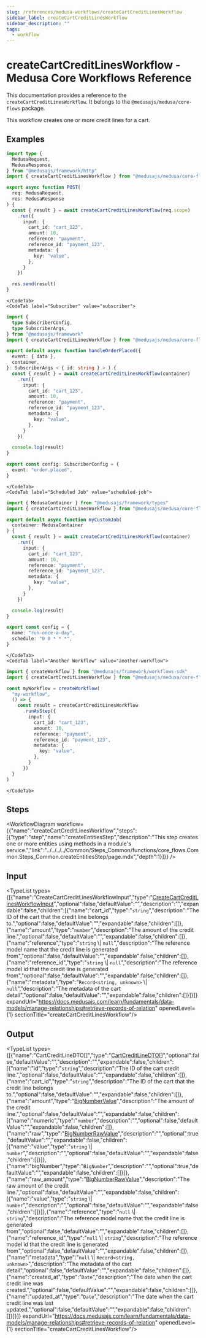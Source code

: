 ```yaml
---
slug: /references/medusa-workflows/createCartCreditLinesWorkflow
sidebar_label: createCartCreditLinesWorkflow
sidebar_description: ""
tags:
  - workflow
---
```



# createCartCreditLinesWorkflow - Medusa Core Workflows Reference

This documentation provides a reference to the `createCartCreditLinesWorkflow`. It belongs to the `@medusajs/medusa/core-flows` package.

This workflow creates one or more credit lines for a cart.

<SourceCodeLink link="https://github.com/medusajs/medusa/blob/a503bbe5963f95710f599c466dfb2c3956914e06/packages/core/core-flows/src/cart/workflows/create-cart-credit-lines.ts#L31" />

## Examples

<CodeTabs group="workflow-exection">
    <CodeTab label="API Route" value="api-route">
    
```ts title="src/api/workflow/route.ts"
import type {
  MedusaRequest,
  MedusaResponse,
} from "@medusajs/framework/http"
import { createCartCreditLinesWorkflow } from "@medusajs/medusa/core-flows"

export async function POST(
  req: MedusaRequest,
  res: MedusaResponse
) {
  const { result } = await createCartCreditLinesWorkflow(req.scope)
    .run({
      input: {
        cart_id: "cart_123",
        amount: 10,
        reference: "payment",
        reference_id: "payment_123",
        metadata: {
          key: "value",
        },
      }
    })

  res.send(result)
}
```

    </CodeTab>
    <CodeTab label="Subscriber" value="subscriber">
    
```ts title="src/subscribers/order-placed.ts"
import {
  type SubscriberConfig,
  type SubscriberArgs,
} from "@medusajs/framework"
import { createCartCreditLinesWorkflow } from "@medusajs/medusa/core-flows"

export default async function handleOrderPlaced({
  event: { data },
  container,
}: SubscriberArgs < { id: string } > ) {
  const { result } = await createCartCreditLinesWorkflow(container)
    .run({
      input: {
        cart_id: "cart_123",
        amount: 10,
        reference: "payment",
        reference_id: "payment_123",
        metadata: {
          key: "value",
        },
      }
    })

  console.log(result)
}

export const config: SubscriberConfig = {
  event: "order.placed",
}
```

    </CodeTab>
    <CodeTab label="Scheduled Job" value="scheduled-job">
    
```ts title="src/jobs/message-daily.ts"
import { MedusaContainer } from "@medusajs/framework/types"
import { createCartCreditLinesWorkflow } from "@medusajs/medusa/core-flows"

export default async function myCustomJob(
  container: MedusaContainer
) {
  const { result } = await createCartCreditLinesWorkflow(container)
    .run({
      input: {
        cart_id: "cart_123",
        amount: 10,
        reference: "payment",
        reference_id: "payment_123",
        metadata: {
          key: "value",
        },
      }
    })

  console.log(result)
}

export const config = {
  name: "run-once-a-day",
  schedule: "0 0 * * *",
}
```

    </CodeTab>
    <CodeTab label="Another Workflow" value="another-workflow">
    
```ts title="src/workflows/my-workflow.ts"
import { createWorkflow } from "@medusajs/framework/workflows-sdk"
import { createCartCreditLinesWorkflow } from "@medusajs/medusa/core-flows"

const myWorkflow = createWorkflow(
  "my-workflow",
  () => {
    const result = createCartCreditLinesWorkflow
      .runAsStep({
        input: {
          cart_id: "cart_123",
          amount: 10,
          reference: "payment",
          reference_id: "payment_123",
          metadata: {
            key: "value",
          },
        }
      })
  }
)
```

    </CodeTab>
  </CodeTabs>

## Steps

<WorkflowDiagram workflow={{"name":"createCartCreditLinesWorkflow","steps":[{"type":"step","name":"createEntitiesStep","description":"This step creates one or more entities using methods in a module's service.","link":"../../../../Common/Steps_Common/functions/core_flows.Common.Steps_Common.createEntitiesStep/page.mdx","depth":1}]}} />

## Input

<TypeList types={[{"name":"CreateCartCreditLinesWorkflowInput","type":"[CreateCartCreditLinesWorkflowInput](../../../../../types/types/types.CreateCartCreditLinesWorkflowInput/page.mdx)","optional":false,"defaultValue":"","description":"","expandable":false,"children":[{"name":"cart_id","type":"`string`","description":"The ID of the cart that the credit line belongs to.","optional":false,"defaultValue":"","expandable":false,"children":[]},{"name":"amount","type":"`number`","description":"The amount of the credit line.","optional":false,"defaultValue":"","expandable":false,"children":[]},{"name":"reference","type":"`string` \\| `null`","description":"The reference model name that the credit line is generated from","optional":false,"defaultValue":"","expandable":false,"children":[]},{"name":"reference_id","type":"`string` \\| `null`","description":"The reference model id that the credit line is generated from","optional":false,"defaultValue":"","expandable":false,"children":[]},{"name":"metadata","type":"`Record<string, unknown>` \\| `null`","description":"The metadata of the cart detail","optional":false,"defaultValue":"","expandable":false,"children":[]}]}]} expandUrl="https://docs.medusajs.com/learn/fundamentals/data-models/manage-relationships#retrieve-records-of-relation" openedLevel={1} sectionTitle="createCartCreditLinesWorkflow"/>

## Output

<TypeList types={[{"name":"CartCreditLineDTO[]","type":"[CartCreditLineDTO](../../../../../cart/interfaces/cart.CartCreditLineDTO/page.mdx)[]","optional":false,"defaultValue":"","description":"","expandable":false,"children":[{"name":"id","type":"`string`","description":"The ID of the cart credit line.","optional":false,"defaultValue":"","expandable":false,"children":[]},{"name":"cart_id","type":"`string`","description":"The ID of the cart that the credit line belongs to.","optional":false,"defaultValue":"","expandable":false,"children":[]},{"name":"amount","type":"[BigNumberValue](../../../../../cart/types/cart.BigNumberValue/page.mdx)","description":"The amount of the credit line.","optional":false,"defaultValue":"","expandable":false,"children":[{"name":"numeric","type":"`number`","description":"","optional":false,"defaultValue":"","expandable":false,"children":[]},{"name":"raw","type":"[BigNumberRawValue](../../../../../cart/types/cart.BigNumberRawValue/page.mdx)","description":"","optional":true,"defaultValue":"","expandable":false,"children":[{"name":"value","type":"`string` \\| `number`","description":"","optional":false,"defaultValue":"","expandable":false,"children":[]}]},{"name":"bigNumber","type":"`BigNumber`","description":"","optional":true,"defaultValue":"","expandable":false,"children":[]}]},{"name":"raw_amount","type":"[BigNumberRawValue](../../../../../cart/types/cart.BigNumberRawValue/page.mdx)","description":"The raw amount of the credit line.","optional":false,"defaultValue":"","expandable":false,"children":[{"name":"value","type":"`string` \\| `number`","description":"","optional":false,"defaultValue":"","expandable":false,"children":[]}]},{"name":"reference","type":"`null` \\| `string`","description":"The reference model name that the credit line is generated from","optional":false,"defaultValue":"","expandable":false,"children":[]},{"name":"reference_id","type":"`null` \\| `string`","description":"The reference model id that the credit line is generated from","optional":false,"defaultValue":"","expandable":false,"children":[]},{"name":"metadata","type":"`null` \\| `Record<string, unknown>`","description":"The metadata of the cart detail","optional":false,"defaultValue":"","expandable":false,"children":[]},{"name":"created_at","type":"`Date`","description":"The date when the cart credit line was created.","optional":false,"defaultValue":"","expandable":false,"children":[]},{"name":"updated_at","type":"`Date`","description":"The date when the cart credit line was last updated.","optional":false,"defaultValue":"","expandable":false,"children":[]}]}]} expandUrl="https://docs.medusajs.com/learn/fundamentals/data-models/manage-relationships#retrieve-records-of-relation" openedLevel={1} sectionTitle="createCartCreditLinesWorkflow"/>
